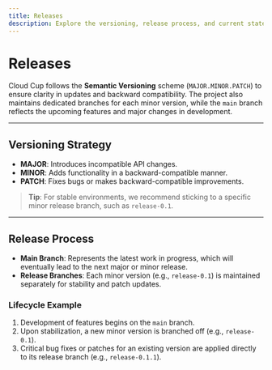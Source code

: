 ```yaml
---
title: Releases
description: Explore the versioning, release process, and current state of Cloud Cup.
---
```


# Releases  

Cloud Cup follows the **Semantic Versioning** scheme (`MAJOR.MINOR.PATCH`) to ensure clarity in updates and backward compatibility. The project also maintains dedicated branches for each minor version, while the `main` branch reflects the upcoming features and major changes in development.  

---

## Versioning Strategy  

- **MAJOR**: Introduces incompatible API changes.  
- **MINOR**: Adds functionality in a backward-compatible manner.  
- **PATCH**: Fixes bugs or makes backward-compatible improvements.  

> **Tip**: For stable environments, we recommend sticking to a specific minor release branch, such as `release-0.1`.  

---

## Release Process  

- **Main Branch**: Represents the latest work in progress, which will eventually lead to the next major or minor release.  
- **Release Branches**: Each minor version (e.g., `release-0.1`) is maintained separately for stability and patch updates.  

### Lifecycle Example  

1. Development of features begins on the `main` branch.  
2. Upon stabilization, a new minor version is branched off (e.g., `release-0.1`).  
3. Critical bug fixes or patches for an existing version are applied directly to its release branch (e.g., `release-0.1.1`).  
